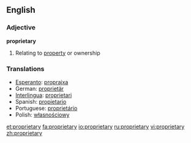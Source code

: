 ==English==

===Adjective===
'''proprietary'''

# Relating to [[property]] or ownership

===Translations===

*[[Esperanto]]: [[proprajxa]]
*German: [[proprietär]]
*[[Interlingua]]: [[proprietari]]
*Spanish: [[propietario]]
*Portuguese: [[proprietário]]
*Polish: [[własnościowy]]

[[et:proprietary]]
[[fa:proprietary]]
[[io:proprietary]]
[[ru:proprietary]]
[[vi:proprietary]]
[[zh:proprietary]]